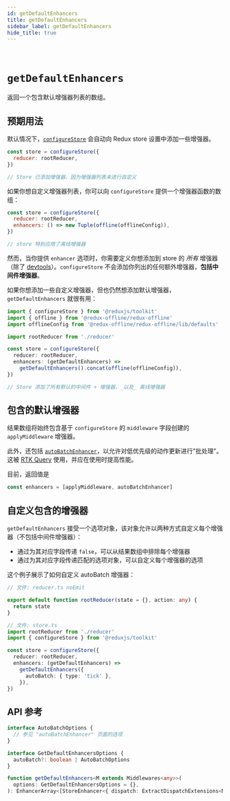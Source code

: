 ```yaml
---
id: getDefaultEnhancers
title: getDefaultEnhancers
sidebar_label: getDefaultEnhancers
hide_title: true
---
```


&nbsp;

# `getDefaultEnhancers`

返回一个包含默认增强器列表的数组。

## 预期用法

默认情况下，[`configureStore`](./configureStore.mdx) 会自动向 Redux store 设置中添加一些增强器。

```js
const store = configureStore({
  reducer: rootReducer,
})

// Store 已添加增强器，因为增强器列表未进行自定义
```

如果你想自定义增强器列表，你可以向 `configureStore` 提供一个增强器函数的数组：

```js
const store = configureStore({
  reducer: rootReducer,
  enhancers: () => new Tuple(offline(offlineConfig)),
})

// store 特别应用了离线增强器
```

然而，当你提供 `enhancer` 选项时，你需要定义你想添加到 store 的 _所有_ 增强器（除了 [devtools](./configureStore#devtools)）。`configureStore` 不会添加你列出的任何额外增强器，**包括中间件增强器**。

如果你想添加一些自定义增强器，但也仍然想添加默认增强器，`getDefaultEnhancers` 就很有用：

```ts no-transpile
import { configureStore } from '@reduxjs/toolkit'
import { offline } from '@redux-offline/redux-offline'
import offlineConfig from '@redux-offline/redux-offline/lib/defaults'

import rootReducer from './reducer'

const store = configureStore({
  reducer: rootReducer,
  enhancers: (getDefaultEnhancers) =>
    getDefaultEnhancers().concat(offline(offlineConfig)),
})

// Store 添加了所有默认的中间件 + 增强器，_以及_ 离线增强器
```

## 包含的默认增强器

结果数组将始终包含基于 `configureStore` 的 `middleware` 字段创建的 `applyMiddleware` 增强器。

此外，还包括 [`autoBatchEnhancer`](./autoBatchEnhancer.mdx)，以允许对低优先级的动作更新进行"批处理"。这被 [RTK Query](/rtk-query/overview.md) 使用，并应在使用时提高性能。

目前，返回值是

```js
const enhancers = [applyMiddleware, autoBatchEnhancer]
```

## 自定义包含的增强器

`getDefaultEnhancers` 接受一个选项对象，该对象允许以两种方式自定义每个增强器（不包括中间件增强器）：

- 通过为其对应字段传递 `false`，可以从结果数组中排除每个增强器
- 通过为其对应字段传递匹配的选项对象，可以自定义每个增强器的选项

这个例子展示了如何自定义 autoBatch 增强器：

```ts
// 文件: reducer.ts noEmit

export default function rootReducer(state = {}, action: any) {
  return state
}

// 文件: store.ts
import rootReducer from './reducer'
import { configureStore } from '@reduxjs/toolkit'

const store = configureStore({
  reducer: rootReducer,
  enhancers: (getDefaultEnhancers) =>
    getDefaultEnhancers({
      autoBatch: { type: 'tick' },
    }),
})
```

## API 参考

```ts no-transpile
interface AutoBatchOptions {
  // 参见 "autoBatchEnhancer" 页面的选项
}

interface GetDefaultEnhancersOptions {
  autoBatch?: boolean | AutoBatchOptions
}

function getDefaultEnhancers<M extends Middlewares<any>>(
  options: GetDefaultEnhancersOptions = {},
): EnhancerArray<[StoreEnhancer<{ dispatch: ExtractDispatchExtensions<M> }>]>
```
